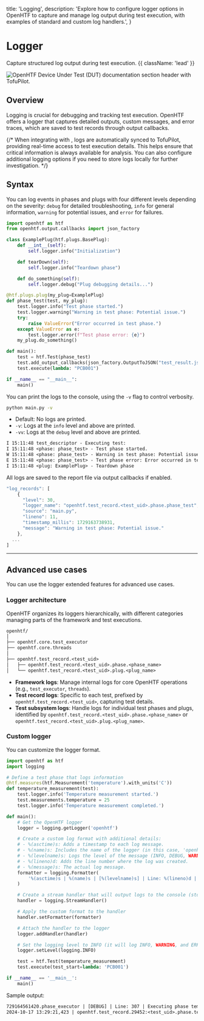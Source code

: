   title: 'Logging',
  description:
    'Explore how to configure logger options in OpenHTF to capture and manage log output during test execution, with examples of standard and custom log handlers.',
}

# Logger

Capture structured log output during test execution. {{ className: 'lead' }}

<Image
  src="/console-header.png"
  alt="OpenHTF Device Under Test (DUT) documentation section header with TofuPilot."
/>

## Overview

Logging is crucial for debugging and tracking test execution. OpenHTF offers a logger that captures detailed outputs, custom messages, and error traces, which are saved to test records through output callbacks.

{/* When integrating with <TofuPilotLink utmMedium="logger-overview" />, logs are automatically synced to TofuPilot, providing real-time access to test execution details. This helps ensure that critical information is always available for analysis. You can also configure additional logging options if you need to store logs locally for further investigation. */}

## Syntax

You can log events in phases and plugs with four different levels depending on the severity: `debug` for detailed troubleshooting, `info` for general information, `warning` for potential issues, and `error` for failures.

```python {{ title: 'main.py' }}
import openhtf as htf
from openhtf.output.callbacks import json_factory

class ExamplePlug(htf.plugs.BasePlug):
    def __int__(self):
        self.logger.info("Initialization")

    def tearDown(self):
        self.logger.info("Teardown phase")

    def do_something(self):
        self.logger.debug("Plug debugging details...")

@htf.plugs.plug(my_plug=ExamplePlug)
def phase_test(test, my_plug):
    test.logger.info("Test phase started.")
    test.logger.warning("Warning in test phase: Potential issue.")
    try:
        raise ValueError("Error occurred in test phase.")
    except ValueError as e:
        test.logger.error(f"Test phase error: {e}")
    my_plug.do_something()

def main():
    test = htf.Test(phase_test)
    test.add_output_callbacks(json_factory.OutputToJSON("test_result.json", indent=2))
    test.execute(lambda: "PCB001")

if __name__ == "__main__":
    main()

```

You can print the logs to the console, using the `-v` flag to control verbosity.

```sh
python main.py -v
```

- Default: No logs are printed.
- `-v`: Logs at the `info` level and above are printed.
- `-vv`: Logs at the `debug` level and above are printed.

```txt {{ title: 'Terminal' }}
I 15:11:48 test_descriptor - Executing test: 
I 15:11:48 <phase: phase_test> - Test phase started.
W 15:11:48 <phase: phase_test> - Warning in test phase: Potential issue.
E 15:11:48 <phase: phase_test> - Test phase error: Error occurred in test phase.
I 15:11:48 <plug: ExamplePlug> - Teardown phase
```

All logs are saved to the report file via output callbacks if enabled.

```javascript {{ title: 'test_results.json' }}
"log_records": [
    {
      "level": 30,
      "logger_name": "openhtf.test_record.<test_uid>.phase.phase_test",
      "source": "main.py",
      "lineno": 11,
      "timestamp_millis": 1729163738931,
      "message": "Warning in test phase: Potential issue."
    },
  ...
]
```

---

## Advanced use cases

You can use the logger extended features for advanced use cases.

### Logger architecture

OpenHTF organizes its loggers hierarchically, with different categories managing parts of the framework and test executions.

```txt
openhtf/
│
├── openhtf.core.test_executor
├── openhtf.core.threads
│
├── openhtf.test_record.<test_uid>
│   ├── openhtf.test_record.<test_uid>.phase.<phase_name>
│   └── openhtf.test_record.<test_uid>.plug.<plug_name>
```

- **Framework logs**: Manage internal logs for core OpenHTF operations (e.g., `test_executor`, `threads`).
- **Test record logs**: Specific to each test, prefixed by `openhtf.test_record.<test_uid>`, capturing test details.
- **Test subsystem logs**: Handle logs for individual test phases and plugs, identified by `openhtf.test_record.<test_uid>.phase.<phase_name>` or `openhtf.test_record.<test_uid>.plug.<plug_name>`.

### Custom logger

You can customize the logger format.

```python {{ title: 'main.py' }}
import openhtf as htf
import logging

# Define a test phase that logs information
@htf.measures(htf.Measurement('temperature').with_units('C'))
def temperature_measurement(test):
    test.logger.info('Temperature measurement started.')
    test.measurements.temperature = 25
    test.logger.info('Temperature measurement completed.')

def main():
    # Get the OpenHTF logger
    logger = logging.getLogger('openhtf')

    # Create a custom log format with additional details:
    # - %(asctime)s: Adds a timestamp to each log message.
    # - %(name)s: Includes the name of the logger (in this case, 'openhtf').
    # - %(levelname)s: Logs the level of the message (INFO, DEBUG, WARNING, ERROR, etc.).
    # - %(lineno)d: Adds the line number where the log was created.
    # - %(message)s: The actual log message.
    formatter = logging.Formatter(
        '%(asctime)s | %(name)s | [%(levelname)s] | Line: %(lineno)d | %(message)s'
    )

    # Create a stream handler that will output logs to the console (stdout)
    handler = logging.StreamHandler()

    # Apply the custom format to the handler
    handler.setFormatter(formatter)

    # Attach the handler to the logger
    logger.addHandler(handler)

    # Set the logging level to INFO (it will log INFO, WARNING, and ERROR messages)
    logger.setLevel(logging.INFO)

    test = htf.Test(temperature_measurement)
    test.execute(test_start=lambda: 'PCB001')

if __name__ == '__main__':
    main()
```

Sample output:

```txt {{ title: 'Terminal' }}
729164561420.phase_executor | [DEBUG] | Line: 307 | Executing phase temperature_measurement
2024-10-17 13:29:21,423 | openhtf.test_record.29452:<test_uid>.phase.temperature_measurement | [INFO] | Line: 7 | Temperature measurement started.
```
